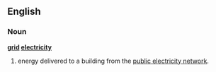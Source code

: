 ==English==

===Noun===
'''[[grid]] [[electricity]]'''

# energy delivered to a building from the [[w:public electricity network|public electricity network]].